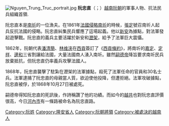 {{unreferenced|time=2014-02-10T08:21:50+00:00}}
[[File:Nguyen_Trung_Truc_portrait.jpg|thumb]]
'''阮忠直'''（{{vie|v=Nguyễn Trung Trực|hn=阮忠直}}；{{bd|1837年||1868年|10月27日|catIdx=N}}）[[越南|越南]][[阮朝|阮朝]]的軍事人物、抗法民兵組織首領.

阮忠直本是[[南圻|南圻]]的一位漁夫。在1861年[[南圻遠征|法國侵略南圻]]的時候，[[張定|張定]]號召南圻人起兵反抗法國的侵略。阮忠直糾集民兵響應了這場起義。他以[[新安市|新安]]為據點，對法軍發起遊擊戰。阮忠直的義兵主要活躍於新安和[[迪石市|瀝架]]，給予了法軍巨大震懾。

1862年，阮朝代表[[潘清簡|潘清簡]]、[[林维浃|林维浃]]在[[胡志明市|西貢]]簽訂了《[[西貢條約|西貢條約]]》，將南圻的[[嘉定|嘉定]]、[[定祥|定祥]]、[[邊和|邊和]]三省割讓給法國，大量法國商人湧入南圻。雖然[[嗣德帝|嗣德帝]]降旨要求南圻民兵放棄抵抗，但阮忠直仍率義兵攻擊法國人。

1868年，阮忠直襲擊了駐紮在瀝架的法軍據點，殺死了法軍任命的官員和30名士兵。法軍逮捕了阮忠直的母親當人質，欲迫使他投降，但遭拒絕。法軍攻破據點，阮忠直被俘，於1868年10月27日被處死。

嗣德帝得知阮忠直的死訊後，作詩稱讚了他的功績。而如今的[[越南共产党|越共]]也對阮忠直評價很高，今日[[河內市|河內市]]有一條路被命名為阮忠直路。

{{commonscat|Nguyen Trung Truc}}
{{越南獨立運動}}

{{Authority control}}
[[Category:阮姓|Category:阮姓]]
[[Category:隆安省人|Category:隆安省人]]
[[Category:阮朝將領|Category:阮朝將領]]
[[Category:被處決的越南人|Category:被處決的越南人]]